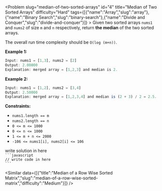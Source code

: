 
<Problem slug="median-of-two-sorted-arrays" id="4" title="Median of Two Sorted Arrays" difficulty="Hard" tags={[{"name":"Array","slug":"array"},{"name":"Binary Search","slug":"binary-search"},{"name":"Divide and Conquer","slug":"divide-and-conquer"}]} >
    Given two sorted arrays `nums1` and `nums2` of size `m` and `n` respectively, return **the median** of the two sorted arrays.

The overall run time complexity should be `O(log (m+n))`.

**Example 1:**

```javascript 
Input: nums1 = [1,3], nums2 = [2]
Output: 2.00000
Explanation: merged array = [1,2,3] and median is 2.
```

**Example 2:**

```javascript 
Input: nums1 = [1,2], nums2 = [3,4]
Output: 2.50000
Explanation: merged array = [1,2,3,4] and median is (2 + 3) / 2 = 2.5.
```

**Constraints:**

*   `nums1.length == m`
*   `nums2.length == n`
*   `0 <= m <= 1000`
*   `0 <= n <= 1000`
*   `1 <= m + n <= 2000`
*   `-106 <= nums1[i], nums2[i] <= 106`
</Problem >

<Solution>
write solution in here
</Solution>

<Code>
```javascript
// write code in here
```
</Code>

<Similar data={[{"title":"Median of a Row Wise Sorted Matrix","slug":"median-of-a-row-wise-sorted-matrix","difficulty":"Medium"}]} />
